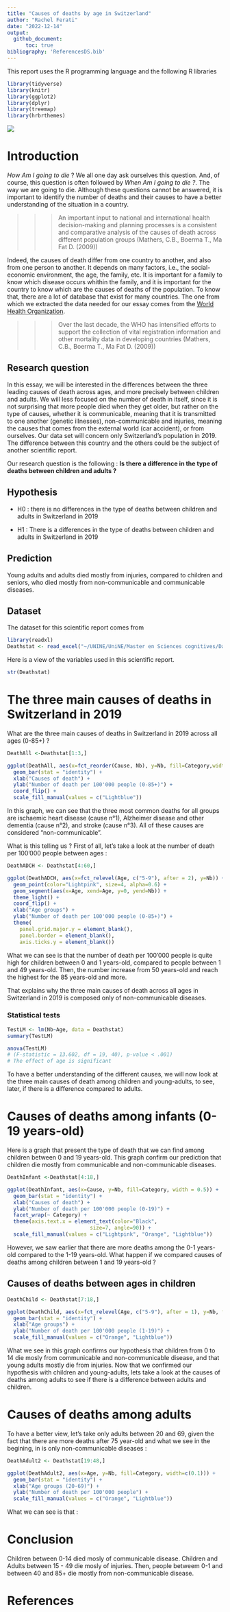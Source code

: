 ---
title: "Causes of deaths by age in Switzerland"
author: "Rachel Ferati"
date: "2022-12-14"
output:
  github_document:
      toc: true
bibliography: 'ReferencesDS.bib'
---

This report uses the R programming language and the following R libraries

```{r, message=FALSE, warning=FALSE}
library(tidyverse)
library(knitr)
library(ggplot2)
library(dplyr)
library(treemap)
library(hrbrthemes)
```

![](Deathfamily.jpeg)

# Introduction

*How Am I going to die* ? We all one day ask ourselves this question. And, of course, this question is often followed by *When Am I going to die ?*. The way we are going to die. Although these questions cannot be answered, it is important to identify the number of deaths and their causes to have a better understanding of the situation in a country.

> > > An important input to national and international health decision-making and planning processes is a consistent and comparative analysis of the causes of death across different population groups (Mathers, C.B., Boerma T., Ma Fat D. (2009))

Indeed, the causes of death differ from one country to another, and also from one person to another. It depends on many factors, i.e., the social-economic environment, the age, the family, etc. It is important for a family to know which disease occurs whithin the family, and it is important for the country to know which are the causes of deaths of the population. To know that, there are a lot of database that exist for many countries. The one from which we extracted the data needed for our essay comes from the [World Health Organization](@https://www.who.int/data/gho/data/themes/mortality-and-global-health-estimates/ghe-leading-causes-of-death).

> > > Over the last decade, the WHO has intensified efforts to support the collection of vital registration information and other mortality data in developing countries (Mathers, C.B., Boerma T., Ma Fat D. (2009))

## Research question

In this essay, we will be interested in the differences between the three leading causes of death across ages, and more precisely between children and adults. We will less focused on the number of death in itself, since it is not surprising that more people died when they get older, but rather on the type of causes, whether it is communicable, meaning that it is transmitted to one another (genetic illnesses), non-communicable and injuries, meaning the causes that comes from the external world (car accident), or from ourselves. Our data set will concern only Switzerland's population in 2019. The difference between this country and the others could be the subject of another scientific report.

Our research question is the following : **Is there a difference in the type of deaths between children and adults ?**

## Hypothesis

-   H0 : there is no differences in the type of deaths between children and adults in Switzerland in 2019

-   H1 : There is a differences in the type of deaths between children and adults in Switzerland in 2019

## Prediction

Young adults and adults died mostly from injuries, compared to children and seniors, who died mostly from non-communicable and communicable diseases.

## Dataset

The dataset for this scientific report comes from

```{r, message=FALSE, warning=FALSE}
library(readxl)
Deathstat <- read_excel("~/UNINE/UniNE/Master en Sciences cognitives/Data science/Data - Scientific report/Final Scientific report/Deathstat.xlsx")
```

Here is a view of the variables used in this scientific report.

```{r, message=FALSE, warning=FALSE}
str(Deathstat)
```

# The three main causes of deaths in Switzerland in 2019

What are the three main causes of deaths in Switzerland in 2019 across all ages (0-85+) ?

```{r, message=FALSE, warning=FALSE}
DeathAll <-Deathstat[1:3,]

ggplot(DeathAll, aes(x=fct_reorder(Cause, Nb), y=Nb, fill=Category,width = 0.5)) +
  geom_bar(stat = "identity") +
  xlab("Causes of death") + 
  ylab("Number of death per 100'000 people (0-85+)") +
  coord_flip() +
  scale_fill_manual(values = c("Lightblue"))
```

In this graph, we can see that the three most common deaths for all groups are ischaemic heart disease (cause n°1), Alzheimer disease and other dementia (cause n°2), and stroke (cause n°3). All of these causes are considered "non-communicable".

What is this telling us ? First of all, let's take a look at the number of death per 100'000 people between ages :

```{r, message=FALSE, warning=FALSE}
DeathADCH <- Deathstat[4:60,]

ggplot(DeathADCH, aes(x=fct_relevel(Age, c("5-9"), after = 2), y=Nb)) +
  geom_point(color="Lightpink", size=4, alpha=0.6) + 
  geom_segment(aes(x=Age, xend=Age, y=0, yend=Nb)) +
  theme_light() +
  coord_flip() +
  xlab("Age groups") +
  ylab("Number of death per 100'000 people (0-85+)") +
  theme(
    panel.grid.major.y = element_blank(),
    panel.border = element_blank(),
    axis.ticks.y = element_blank())
```

What we can see is that the number of death per 100'000 people is quite high for children between 0 and 1 years-old, compared to people between 1 and 49 years-old. Then, the number increase from 50 years-old and reach the highest for the 85 years-old and more.

That explains why the three main causes of death across all ages in Switzerland in 2019 is composed only of non-communicable diseases.

### Statistical tests

```{r}
TestLM <- lm(Nb~Age, data = Deathstat)
summary(TestLM)

anova(TestLM)
# (F-statistic = 13.602, df = 19, 40), p-value < .001)
# The effect of age is significant
```

To have a better understanding of the different causes, we will now look at the three main causes of death among children and young-adults, to see, later, if there is a difference compared to adults.

# Causes of deaths among infants (0-19 years-old)

Here is a graph that present the type of death that we can find among children between 0 and 19 years-old. This graph confirm our prediction that children die mostly from communicable and non-communicable diseases.

```{r, message=FALSE, warning=FALSE}
DeathInfant <-Deathstat[4:18,]

ggplot(DeathInfant, aes(x=Cause, y=Nb, fill=Category, width = 0.5)) +
  geom_bar(stat = "identity") +
  xlab("Causes of death") + 
  ylab("Number of death per 100'000 people (0-19)") +
  facet_wrap(~ Category) +
  theme(axis.text.x = element_text(color="Black", 
                           size=7, angle=90)) +
  scale_fill_manual(values = c("Lightpink", "Orange", "Lightblue"))

```

However, we saw earlier that there are more deaths among the 0-1 years-old compared to the 1-19 years-old. What happen if we compared causes of deaths among children between 1 and 19 years-old ?

## Causes of deaths between ages in children

```{r, message=FALSE, warning=FALSE}
DeathChild <- Deathstat[7:18,]

ggplot(DeathChild, aes(x=fct_relevel(Age, c("5-9"), after = 1), y=Nb, fill=Category, width=c(0.2))) +
  geom_bar(stat = "identity") +
  xlab("Age groups") + 
  ylab("Number of death per 100'000 people (1-19)") +
  scale_fill_manual(values = c("Orange", "Lightblue"))

```

What we see in this graph confirms our hypothesis that children from 0 to 14 die mosly from communicable and non-communicable disease, and that young adults mostly die from injuries. Now that we confirmed our hypothesis with children and young-adults, lets take a look at the causes of deaths among adults to see if there is a difference between adults and children.

# Causes of deaths among adults

To have a better view, let's take only adults between 20 and 69, given the fact that there are more deaths after 75 year-old and what we see in the begining, in is only non-communicable diseases :

```{r}
DeathAdult2 <- Deathstat[19:48,]

ggplot(DeathAdult2, aes(x=Age, y=Nb, fill=Category, width=c(0.1))) +
  geom_bar(stat = "identity") +
  xlab("Age groups (20-69)") + 
  ylab("Number of death per 100'000 people") +
  scale_fill_manual(values = c("Orange", "Lightblue"))
```

What we can see is that :

# Conclusion

Children between 0-14 died mosly of communicable disease. Children and Adults between 15 - 49 die mosly of injuries. Then, people betweem 0-1 and between 40 and 85+ die mostly from non-communicable disease.

# References

